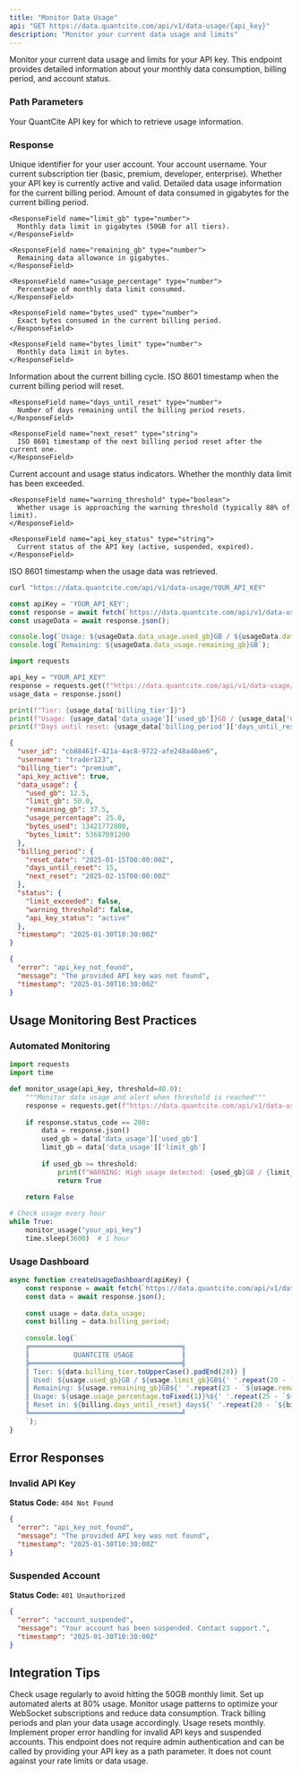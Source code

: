 ```yaml
---
title: "Monitor Data Usage"
api: "GET https://data.quantcite.com/api/v1/data-usage/{api_key}"
description: "Monitor your current data usage and limits"
---
```


Monitor your current data usage and limits for your API key. This endpoint provides detailed information about your monthly data consumption, billing period, and account status.

### Path Parameters

<ParamField path="api_key" type="string" required>
  Your QuantCite API key for which to retrieve usage information.
</ParamField>

### Response

<ResponseField name="user_id" type="string">
  Unique identifier for your user account.
</ResponseField>

<ResponseField name="username" type="string">
  Your account username.
</ResponseField>

<ResponseField name="billing_tier" type="string">
  Your current subscription tier (basic, premium, developer, enterprise).
</ResponseField>

<ResponseField name="api_key_active" type="boolean">
  Whether your API key is currently active and valid.
</ResponseField>

<ResponseField name="data_usage" type="object">
  Detailed data usage information for the current billing period.
  
  <Expandable title="data_usage object">
    <ResponseField name="used_gb" type="number">
      Amount of data consumed in gigabytes for the current billing period.
    </ResponseField>
    
    <ResponseField name="limit_gb" type="number">
      Monthly data limit in gigabytes (50GB for all tiers).
    </ResponseField>
    
    <ResponseField name="remaining_gb" type="number">
      Remaining data allowance in gigabytes.
    </ResponseField>
    
    <ResponseField name="usage_percentage" type="number">
      Percentage of monthly data limit consumed.
    </ResponseField>
    
    <ResponseField name="bytes_used" type="number">
      Exact bytes consumed in the current billing period.
    </ResponseField>
    
    <ResponseField name="bytes_limit" type="number">
      Monthly data limit in bytes.
    </ResponseField>
  </Expandable>
</ResponseField>

<ResponseField name="billing_period" type="object">
  Information about the current billing cycle.
  
  <Expandable title="billing_period object">
    <ResponseField name="reset_date" type="string">
      ISO 8601 timestamp when the current billing period will reset.
    </ResponseField>
    
    <ResponseField name="days_until_reset" type="number">
      Number of days remaining until the billing period resets.
    </ResponseField>
    
    <ResponseField name="next_reset" type="string">
      ISO 8601 timestamp of the next billing period reset after the current one.
    </ResponseField>
  </Expandable>
</ResponseField>

<ResponseField name="status" type="object">
  Current account and usage status indicators.
  
  <Expandable title="status object">
    <ResponseField name="limit_exceeded" type="boolean">
      Whether the monthly data limit has been exceeded.
    </ResponseField>
    
    <ResponseField name="warning_threshold" type="boolean">
      Whether usage is approaching the warning threshold (typically 80% of limit).
    </ResponseField>
    
    <ResponseField name="api_key_status" type="string">
      Current status of the API key (active, suspended, expired).
    </ResponseField>
  </Expandable>
</ResponseField>

<ResponseField name="timestamp" type="string">
  ISO 8601 timestamp when the usage data was retrieved.
</ResponseField>

<RequestExample>

```bash cURL
curl "https://data.quantcite.com/api/v1/data-usage/YOUR_API_KEY"
```

```javascript JavaScript
const apiKey = 'YOUR_API_KEY';
const response = await fetch(`https://data.quantcite.com/api/v1/data-usage/${apiKey}`);
const usageData = await response.json();

console.log(`Usage: ${usageData.data_usage.used_gb}GB / ${usageData.data_usage.limit_gb}GB`);
console.log(`Remaining: ${usageData.data_usage.remaining_gb}GB`);
```

```python Python
import requests

api_key = "YOUR_API_KEY"
response = requests.get(f"https://data.quantcite.com/api/v1/data-usage/{api_key}")
usage_data = response.json()

print(f"Tier: {usage_data['billing_tier']}")
print(f"Usage: {usage_data['data_usage']['used_gb']}GB / {usage_data['data_usage']['limit_gb']}GB")
print(f"Days until reset: {usage_data['billing_period']['days_until_reset']}")
```

</RequestExample>

<ResponseExample>

```json Success Response
{
  "user_id": "cb88461f-421a-4ac8-9722-afe248a40ae6",
  "username": "trader123",
  "billing_tier": "premium",
  "api_key_active": true,
  "data_usage": {
    "used_gb": 12.5,
    "limit_gb": 50.0,
    "remaining_gb": 37.5,
    "usage_percentage": 25.0,
    "bytes_used": 13421772800,
    "bytes_limit": 53687091200
  },
  "billing_period": {
    "reset_date": "2025-01-15T00:00:00Z",
    "days_until_reset": 15,
    "next_reset": "2025-02-15T00:00:00Z"
  },
  "status": {
    "limit_exceeded": false,
    "warning_threshold": false,
    "api_key_status": "active"
  },
  "timestamp": "2025-01-30T10:30:00Z"
}
```

```json Error Response
{
  "error": "api_key_not_found",
  "message": "The provided API key was not found",
  "timestamp": "2025-01-30T10:30:00Z"
}
```

</ResponseExample>

## Usage Monitoring Best Practices

### Automated Monitoring
```python
import requests
import time

def monitor_usage(api_key, threshold=40.0):
    """Monitor data usage and alert when threshold is reached"""
    response = requests.get(f"https://data.quantcite.com/api/v1/data-usage/{api_key}")
    
    if response.status_code == 200:
        data = response.json()
        used_gb = data['data_usage']['used_gb']
        limit_gb = data['data_usage']['limit_gb']
        
        if used_gb >= threshold:
            print(f"WARNING: High usage detected: {used_gb}GB / {limit_gb}GB")
            return True
    
    return False

# Check usage every hour
while True:
    monitor_usage("your_api_key")
    time.sleep(3600)  # 1 hour
```

### Usage Dashboard
```javascript
async function createUsageDashboard(apiKey) {
    const response = await fetch(`https://data.quantcite.com/api/v1/data-usage/${apiKey}`);
    const data = await response.json();
    
    const usage = data.data_usage;
    const billing = data.billing_period;
    
    console.log(`
    ╔══════════════════════════════════════╗
    ║           QUANTCITE USAGE            ║
    ╠══════════════════════════════════════╣
    ║ Tier: ${data.billing_tier.toUpperCase().padEnd(28)} ║
    ║ Used: ${usage.used_gb}GB / ${usage.limit_gb}GB${' '.repeat(20 - `${usage.used_gb}GB / ${usage.limit_gb}GB`.length)}║
    ║ Remaining: ${usage.remaining_gb}GB${' '.repeat(23 - `${usage.remaining_gb}GB`.length)}║
    ║ Usage: ${usage.usage_percentage.toFixed(1)}%${' '.repeat(25 - `${usage.usage_percentage.toFixed(1)}%`.length)}║
    ║ Reset in: ${billing.days_until_reset} days${' '.repeat(20 - `${billing.days_until_reset} days`.length)}║
    ╚══════════════════════════════════════╝
    `);
}
```

## Error Responses

### Invalid API Key
**Status Code:** `404 Not Found`
```json
{
  "error": "api_key_not_found",
  "message": "The provided API key was not found",
  "timestamp": "2025-01-30T10:30:00Z"
}
```

### Suspended Account
**Status Code:** `401 Unauthorized`
```json
{
  "error": "account_suspended",
  "message": "Your account has been suspended. Contact support.",
  "timestamp": "2025-01-30T10:30:00Z"
}
```

## Integration Tips

<CardGroup cols={2}>
  <Card title="Regular Monitoring" icon="chart-line">
    Check usage regularly to avoid hitting the 50GB monthly limit. Set up automated alerts at 80% usage.
  </Card>
  
  <Card title="Usage Optimization" icon="gauge-high">
    Monitor usage patterns to optimize your WebSocket subscriptions and reduce data consumption.
  </Card>
  
  <Card title="Billing Awareness" icon="calendar">
    Track billing periods and plan your data usage accordingly. Usage resets monthly.
  </Card>
  
  <Card title="Error Handling" icon="shield">
    Implement proper error handling for invalid API keys and suspended accounts.
  </Card>
</CardGroup>

<Note>
  This endpoint does not require admin authentication and can be called by providing your API key as a path parameter. It does not count against your rate limits or data usage.
</Note>
